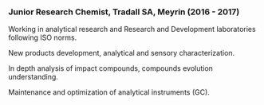 ### Junior Research Chemist, Tradall SA, Meyrin (2016 - 2017)

Working in analytical research and Research and Development laboratories following ISO norms.

New products development, analytical and sensory characterization.

In depth analysis of impact compounds, compounds evolution understanding.

Maintenance and optimization of analytical instruments (GC).
